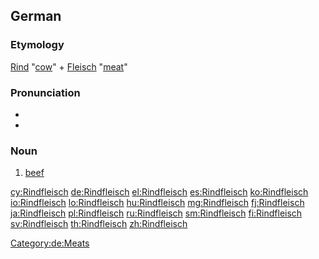 {{wikipedia|lang=de}}
==German==

===Etymology===
[[Rind]] "[[cow]]" + [[Fleisch]] "[[meat]]"

===Pronunciation===
* {{IPA|/ˈʀɪntflaɪ̯ʃ/|lang=de}}
* {{audio|De-Rindfleisch.ogg|audio}}

===Noun===
{{de-noun|g=n|pl=-|genitive=Rindfleischs}}
# [[beef]]
[[Category:de:Meats]]

[[cy:Rindfleisch]]
[[de:Rindfleisch]]
[[el:Rindfleisch]]
[[es:Rindfleisch]]
[[ko:Rindfleisch]]
[[io:Rindfleisch]]
[[lo:Rindfleisch]]
[[hu:Rindfleisch]]
[[mg:Rindfleisch]]
[[fj:Rindfleisch]]
[[ja:Rindfleisch]]
[[pl:Rindfleisch]]
[[ru:Rindfleisch]]
[[sm:Rindfleisch]]
[[fi:Rindfleisch]]
[[sv:Rindfleisch]]
[[th:Rindfleisch]]
[[zh:Rindfleisch]]